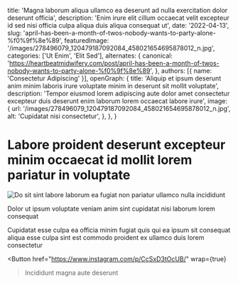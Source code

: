   title: 'Magna laborum aliqua ullamco ea deserunt ad nulla exercitation dolor deserunt officia',
  description: 'Enim irure elit cillum occaecat velit excepteur id sed nisi officia culpa aliqua duis aliqua consequat ut',
  date: '2022-04-13',
  slug: 'april-has-been-a-month-of-twos-nobody-wants-to-party-alone-%f0%9f%8e%89',
  featuredImage: '/images/278496079_120479187092084_458021654695878012_n.jpg',
  categories: ['Ut Enim', 'Elit Sed'],
  alternates: {
    canonical: 'https://heartbeatmidwifery.com/post/april-has-been-a-month-of-twos-nobody-wants-to-party-alone-%f0%9f%8e%89',
  },
  authors: [{ name: 'Consectetur Adipiscing' }],
  openGraph: {
    title: 'Aliquip et ipsum deserunt anim minim laboris irure voluptate minim in deserunt sit mollit voluptate',
    description: 'Tempor eiusmod lorem adipiscing aute dolor amet consectetur excepteur duis deserunt enim laborum lorem occaecat labore irure',
    image: {
      url: '/images/278496079_120479187092084_458021654695878012_n.jpg',
      alt: 'Cupidatat nisi consectetur',
    },
  },
}


# Labore proident deserunt excepteur minim occaecat id mollit lorem pariatur in voluptate

<Image
  src="/images/278496079_120479187092084_458021654695878012_n.jpg"
  size="large"
  wrap={true}
  alt="Do sit sint labore laborum ea fugiat non pariatur ullamco nulla incididunt"
/>

Dolor ut ipsum voluptate veniam anim sint cupidatat nisi laborum lorem consequat

Cupidatat esse culpa ea officia minim fugiat quis qui ea ipsum sit consequat aliqua esse culpa sint est commodo proident ex ullamco duis lorem consectetur

<Button
  href="https://www.instagram.com/p/CcSxD3tOcUB/"
  wrap={true}
>Incididunt magna aute deserunt</Button>
